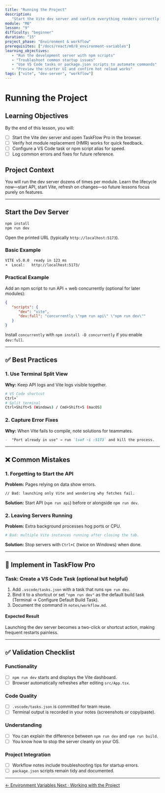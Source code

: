 ```yaml
---
title: "Running the Project"
description:
   "Start the Vite dev server and confirm everything renders correctly."
module: "M0"
lesson: "9"
difficulty: "beginner"
duration: "15"
project_phase: "Environment & workflow"
prerequisites: ["/docs/react/m0/8_environment-variables"]
learning_objectives:
   - "Run the development server with npm scripts"
   - "Troubleshoot common startup issues"
   - "Use VS Code tasks or package.json scripts to automate commands"
   - "Preview the starter UI and confirm hot reload works"
tags: ["vite", "dev-server", "workflow"]
---
```


# Running the Project

## Learning Objectives

By the end of this lesson, you will:

-  [ ] Start the Vite dev server and open TaskFlow Pro in the browser.
-  [ ] Verify hot module replacement (HMR) works for quick feedback.
-  [ ] Configure a VS Code task or npm script alias for speed.
-  [ ] Log common errors and fixes for future reference.

## Project Context

You will run the dev server dozens of times per module. Learn the lifecycle
now—start API, start Vite, refresh on changes—so future lessons focus purely on
features.

---

## Start the Dev Server

```bash
npm install
npm run dev
```

Open the printed URL (typically `http://localhost:5173`).

### Basic Example

```bash
VITE v5.0.0  ready in 123 ms
➜  Local:   http://localhost:5173/
```

### Practical Example

Add an npm script to run API + web concurrently (optional for later modules):

```json
{
   "scripts": {
      "dev": "vite",
      "dev:full": "concurrently \"npm run api\" \"npm run dev\""
   }
}
```

Install `concurrently` with `npm install -D concurrently` if you enable
`dev:full`.

---

## ✅ Best Practices

### 1. Use Terminal Split View

**Why:** Keep API logs and Vite logs visible together.

```bash
# VS Code shortcut
Ctrl+`
# Split terminal
Ctrl+Shift+5 (Windows) / Cmd+Shift+5 (macOS)
```

### 2. Capture Error Fixes

**Why:** When Vite fails to compile, note solutions for teammates.

```md
-  "Port already in use" → run `lsof -i :5173` and kill the process.
```

---

## ❌ Common Mistakes

### 1. Forgetting to Start the API

**Problem:** Pages relying on data show errors.

```md
// Bad: launching only Vite and wondering why fetches fail.
```

**Solution:** Start API (`npm run api`) before or alongside `npm run dev`.

### 2. Leaving Servers Running

**Problem:** Extra background processes hog ports or CPU.

```bash
# Bad: multiple Vite instances running after closing the tab.
```

**Solution:** Stop servers with `Ctrl+C` (twice on Windows) when done.

---

## 🔨 Implement in TaskFlow Pro

### Task: Create a VS Code Task (optional but helpful)

1. Add `.vscode/tasks.json` with a task that runs `npm run dev`.
2. Bind it to a shortcut or set `"npm run dev"` as the default build task
   (Terminal → Configure Default Build Task).
3. Document the command in `notes/workflow.md`.

#### Expected Result

Launching the dev server becomes a two-click or shortcut action, making frequent
restarts painless.

---

## ✅ Validation Checklist

### Functionality

-  [ ] `npm run dev` starts and displays the Vite dashboard.
-  [ ] Browser automatically refreshes after editing `src/App.tsx`.

### Code Quality

-  [ ] `.vscode/tasks.json` is committed for team reuse.
-  [ ] Terminal output is recorded in your notes (screenshots or copy/paste).

### Understanding

-  [ ] You can explain the difference between `npm run dev` and `npm run build`.
-  [ ] You know how to stop the server cleanly on your OS.

### Project Integration

-  [ ] Workflow notes include troubleshooting tips for startup errors.
-  [ ] `package.json` scripts remain tidy and documented.

---

<div className='mt-8 flex justify-between'>
   <a
      href='/docs/react/m0/8_environment-variables'
      className='text-sm font-medium text-muted-foreground hover:text-foreground'
   >
      ← Environment Variables
   </a>
   <a
      href='/docs/react/m0/10_working-with-project'
      className='text-sm font-medium text-primary hover:text-primary/80'
   >
      Next · Working with the Project
   </a>
</div>
